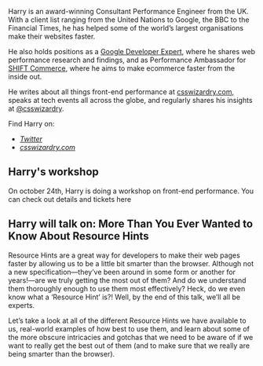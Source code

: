 
Harry is an award-winning Consultant Performance Engineer from the UK. With a client list ranging from the United Nations to Google, the BBC to the Financial Times, he has helped some of the world’s largest organisations make their websites faster.

He also holds positions as a [Google Developer Expert](https://developers.google.com/experts/people/harry-roberts), where he shares web performance research and findings, and as Performance Ambassador for [SHIFT Commerce](https://www.shiftcommerce.com/), where he aims to make ecommerce faster from the inside out.

He writes about all things front-end performance at [csswizardry.com](https://csswizardry.com), speaks at tech events all across the globe, and regularly shares his insights at [@csswizardry](https://twitter.com/csswizardry).

Find Harry on:

- *[Twitter](https://twitter.com/csswizardry)*
- *[csswizardry.com](https://csswizardry.com)*

## Harry's workshop

On october 24th, Harry is doing a workshop on front-end performance. You can check out details and tickets <Link href="/harry/workshop-performance"><a>here</a></Link>

## Harry will talk on: More Than You Ever Wanted to Know About Resource Hints

Resource Hints are a great way for developers to make their web pages faster by allowing us to be a little bit smarter than the browser. Although not a new specification—they’ve been around in some form or another for years!—are we truly getting the most out of them? And do we understand them thoroughly enough to use them most effectively? Heck, do we even know what a ‘Resource Hint’ is?! Well, by the end of this talk, we’ll all be experts.

Let’s take a look at all of the different Resource Hints we have available to us, real-world examples of how best to use them, and learn about some of the more obscure intricacies and gotchas that we need to be aware of if we want to really get the best out of them (and to make sure that we really are being smarter than the browser).
